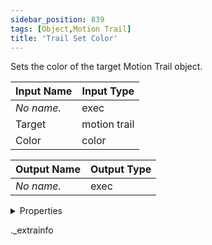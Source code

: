 ```yaml
---
sidebar_position: 839
tags: [Object,Motion Trail]
title: 'Trail Set Color'
---
```


Sets the color of the target Motion Trail object.



<IChip uuid="d326ebc4-1653-4c1d-886c-c1bd4c06db86" />

| Input Name | Input Type |
|-----------|-----------|
| *No name.* | exec |
| Target | motion trail |
| Color | color |

| Output Name | Output Type |
|-----------|-----------|
| *No name.* | exec |


<details>
  <summary>Properties</summary>
  <div>
    <div>
    <table>
      <thead>
        <tr>
          <th>Room availability:</th>
          <th>Available everywhere</th>
        </tr>
        <tr>
          <th>Is beta required?</th>
          <th>No</th>
        </tr>
        <tr>
          <th>Is this chip a trolling risk?</th>
          <th>No</th>
        </tr>
        <tr>
          <th>Is this chip a role assignment risk?</th>
          <th>No</th>
        </tr>
        <tr>
          <th>Chip UUID</th>
          <th>d326ebc4-1653-4c1d-886c-c1bd4c06db86</th>
        </tr>
      </thead>
    </table>
    </div>
  </div>
</details>

._extrainfo